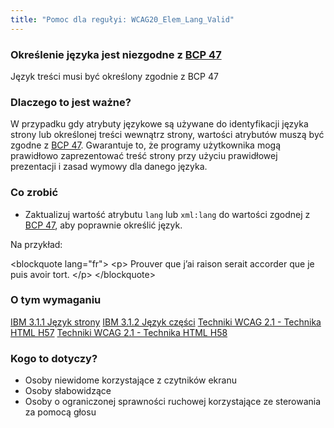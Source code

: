 ```yaml
---
title: "Pomoc dla regułyi: WCAG20_Elem_Lang_Valid"
---
```


<div className="toolHelp">
<Row>
<Column colLg={16} colMd={8} colSm={4} className="toolHead">

### Określenie języka jest niezgodne z [BCP 47](http://www.rfc-editor.org/rfc/bcp/bcp47.txt)

<div id="locLevel"></div>

Język treści musi być określony zgodnie z BCP 47

</Column>
</Row>
<Row>
<Column colLg={11} colMd={5} colSm={4} className="toolMain">

### Dlaczego to jest ważne?

W przypadku gdy atrybuty językowe są używane do identyfikacji języka strony lub określonej treści wewnątrz strony, wartości atrybutów muszą być zgodne z [BCP 47](http://www.rfc-editor.org/rfc/bcp/bcp47.txt). Gwarantuje to, że programy użytkownika mogą prawidłowo zaprezentować treść strony przy użyciu prawidłowej prezentacji i zasad wymowy dla danego języka.

<div id="locSnippet"></div>

### Co zrobić

* Zaktualizuj wartość atrybutu `lang` lub `xml:lang` do wartości zgodnej z [BCP 47](http://www.rfc-editor.org/rfc/bcp/bcp47.txt), aby poprawnie określić język.

Na przykład:

<CodeSnippet type="multi" light={true}>&lt;blockquote lang="fr"&gt;
  &lt;p&gt;
    Prouver que j’ai raison serait accorder que je puis avoir tort.
  &lt;/p&gt;
&lt;/blockquote&gt;</CodeSnippet>

</Column>
<Column colLg={5} colMd={3} colSm={4} className="toolLeft">

### O tym wymaganiu

[IBM 3.1.1 Język strony](https://www.ibm.com/able/guidelines/ci162/language_of_page.html)
[IBM 3.1.2 Język części](https://www.ibm.com/able/guidelines/ci162/language_of_parts.html)
[Techniki WCAG 2.1 - Technika HTML H57](https://www.w3.org/WAI/WCAG21/Techniques/html/H5700)
[Techniki WCAG 2.1 - Technika HTML H58](https://www.w3.org/WAI/WCAG21/Techniques/html/H58)

### Kogo to dotyczy?

 * Osoby niewidome korzystające z czytników ekranu
 * Osoby słabowidzące
 * Osoby o ograniczonej sprawności ruchowej korzystające ze sterowania za pomocą głosu

</Column>
</Row>
</div>

